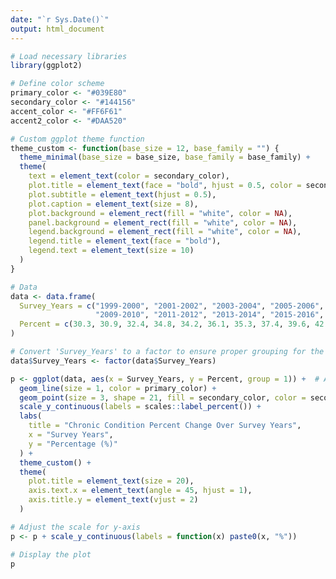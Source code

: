 ```yaml
---
date: "`r Sys.Date()`"
output: html_document
---
```


```r
# Load necessary libraries
library(ggplot2)

# Define color scheme
primary_color <- "#039E80"
secondary_color <- "#144156"
accent_color <- "#FF6F61"
accent2_color <- "#DAA520"

# Custom ggplot theme function
theme_custom <- function(base_size = 12, base_family = "") {
  theme_minimal(base_size = base_size, base_family = base_family) +
  theme(
    text = element_text(color = secondary_color),
    plot.title = element_text(face = "bold", hjust = 0.5, color = secondary_color),
    plot.subtitle = element_text(hjust = 0.5),
    plot.caption = element_text(size = 8),
    plot.background = element_rect(fill = "white", color = NA),
    panel.background = element_rect(fill = "white", color = NA),
    legend.background = element_rect(fill = "white", color = NA),
    legend.title = element_text(face = "bold"),
    legend.text = element_text(size = 10)
  )
}

# Data
data <- data.frame(
  Survey_Years = c("1999-2000", "2001-2002", "2003-2004", "2005-2006", "2007-2008",
                   "2009-2010", "2011-2012", "2013-2014", "2015-2016", "2017-2018"),
  Percent = c(30.3, 30.9, 32.4, 34.8, 34.2, 36.1, 35.3, 37.4, 39.6, 42.3)
)

# Convert 'Survey_Years' to a factor to ensure proper grouping for the line graph
data$Survey_Years <- factor(data$Survey_Years)

p <- ggplot(data, aes(x = Survey_Years, y = Percent, group = 1)) +  # Added 'group = 1' to ensure proper line connection
  geom_line(size = 1, color = primary_color) +
  geom_point(size = 3, shape = 21, fill = secondary_color, color = secondary_color) +
  scale_y_continuous(labels = scales::label_percent()) +
  labs(
    title = "Chronic Condition Percent Change Over Survey Years",
    x = "Survey Years",
    y = "Percentage (%)"
  ) +
  theme_custom() +
  theme(
    plot.title = element_text(size = 20),
    axis.text.x = element_text(angle = 45, hjust = 1),
    axis.title.y = element_text(vjust = 2)
  )

# Adjust the scale for y-axis
p <- p + scale_y_continuous(labels = function(x) paste0(x, "%"))

# Display the plot
p

```
